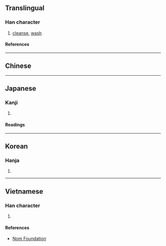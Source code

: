 {{character info/new}}
==Translingual==

===Han character===
{{Han char|rn=85|rad=水|as=13|sn=16|four=38141|canj=EJJJ|ids=⿰氵幹}}

# [[cleanse]], [[wash]]

====References====
{{Han ref|kx=0652.430|dkj=18382|dj=1062.310|hdz=31753.020|uh=6FA3}}

----

==Chinese==
{{zh-see|浣|v}}

----

==Japanese==

===Kanji===
{{ja-kanji|grade=|rs=水13}}

# {{rfdef|ja|sort=水13}}

====Readings====
{{ja-readings
|on=かん
|kun=あらう
}}

----

==Korean==

===Hanja===
{{ko-hanja|한}}

# {{rfdef|ko|sort=水13}}

----

==Vietnamese==

===Han character===
{{vi-readings|rs=水13|reading=hoán}}

# {{rfdef|vi|sort=水13}}

====References====
*[http://nomfoundation.org/common/nom_details.php?codepoint=6fa3 Nom Foundation]